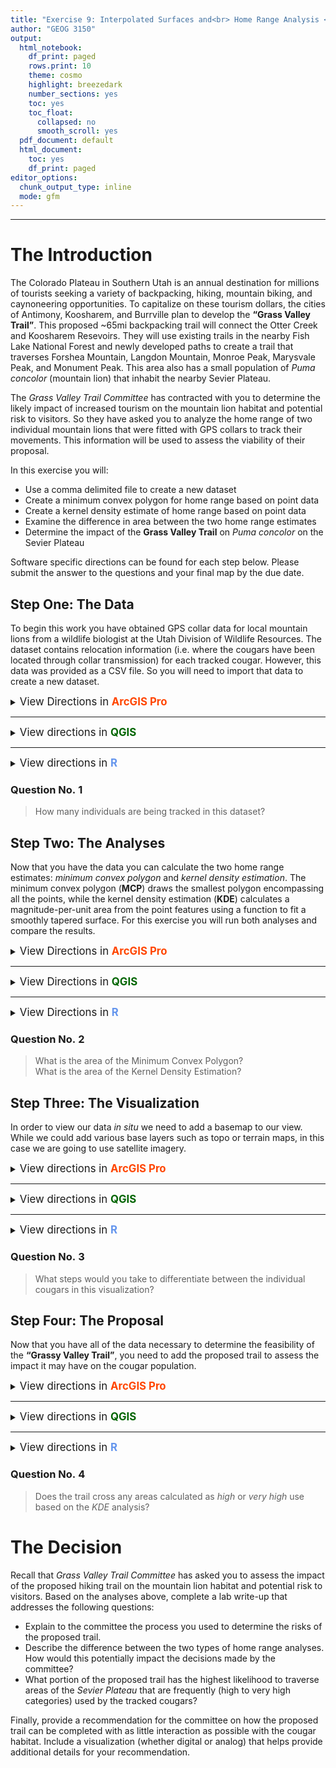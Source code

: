 ```yaml
---
title: "Exercise 9: Interpolated Surfaces and<br> Home Range Analysis <br><small>Geographic Information Systems 1 Lab</small></br>"
author: "GEOG 3150"
output:
  html_notebook:
    df_print: paged
    rows.print: 10
    theme: cosmo
    highlight: breezedark
    number_sections: yes
    toc: yes
    toc_float:
      collapsed: no
      smooth_scroll: yes
  pdf_document: default
  html_document:
    toc: yes
    df_print: paged
editor_options:
  chunk_output_type: inline
  mode: gfm
---
```


```{=html}
<style type="text/css">

h1.title {
  font-size: 40px;
  font-family: "Times New Roman", Times, serif;
  color: DarkBlue;
  text-align: center;
}
h4.author { /* Header 4 - and the author and data headers use this too  */
  font-size: 20px;
  font-family: "Times New Roman", Times, serif;
  color: DarkBlue;
  text-align: center;
}
</style>
```
<hr></hr>

# The Introduction

The Colorado Plateau in Southern Utah is an annual destination for millions of tourists seeking a variety of backpacking, hiking, mountain biking, and caynoneering opportunities. To capitalize on these tourism dollars, the cities of Antimony, Koosharem, and Burrville plan to develop the **"Grass Valley Trail"**. This proposed ~65mi backpacking trail will connect the Otter Creek and Koosharem Resevoirs. They will use existing trails in the nearby Fish Lake National Forest and newly developed paths to create a trail that traverses Forshea Mountain, Langdon Mountain, Monroe Peak, Marysvale Peak, and Monument Peak. This area also has a small population of _Puma concolor_ (mountain lion) that inhabit the nearby Sevier Plateau.

The _Grass Valley Trail Committee_ has contracted with you to determine the likely impact of increased tourism on the mountain lion habitat and potential risk to visitors. So they have asked you to analyze the home range of two individual mountain lions that were fitted with GPS collars to track their movements. This information will be used to assess the viability of their proposal.

In this exercise you will:

-   Use a comma delimited file to create a new dataset
-   Create a minimum convex polygon for home range based on point data
-   Create a kernel density estimate of home range based on point data
-   Examine the difference in area between the two home range estimates
-   Determine the impact of the **Grass Valley Trail** on _Puma concolor_ on the Sevier Plateau

Software specific directions can be found for each step below. Please submit the answer to the questions and your final map by the due date.

## Step One: The Data

To begin this work you have obtained GPS collar data for local mountain lions from a wildlife biologist at the Utah Division of Wildlife Resources. The dataset contains relocation information (i.e. where the cougars have been located through collar transmission) for each tracked cougar. However, this data was provided as a CSV file. So you will need to import that data to create a new dataset.

<details>
<summary><big>View Directions in <b> [ArcGIS Pro]{style="color:#ff4500"} </b></big></summary>

First you will need to download the following datasets from GitHub by using right-click _Save as..._ or Crtl+click _Save as.._ on each link below: 

- [Cougar Relocations](https://raw.githubusercontent.com/chrismgentry/GIS1-Exercise-9/main/Data/cougars.csv)
- [Hiking Trail Nodes](https://raw.githubusercontent.com/chrismgentry/GIS1-Exercise-9/main/Data/hiking_trail.csv)

Wrap it up B!

</details>

<hr></hr>

<details>
<summary><big>View directions in <b> [QGIS]{style="color: #006400"} </b></big></summary>
First you will need to download the following datasets from GitHub by using right-click _Save as..._ or Crtl+click _Save as.._ on each link below: 

- [Cougar Relocations](https://raw.githubusercontent.com/chrismgentry/GIS1-Exercise-9/main/Data/cougars.csv)
- [Hiking Trail Nodes](https://raw.githubusercontent.com/chrismgentry/GIS1-Exercise-9/main/Data/hiking_trail.csv)<br>

In order to calculate home range you need to have your data in a projected coordinate system. So you will need to change your project CRS to ```EPSG: 32612 WGS 84/UTM zone 12N```. Now add the _comma delimited_ (or csv) file to  your project by clicking on the <img src= "Images/csv_image.png" alt="Add Delimited Text Layer" width="20" height="20"> button in the left vertical menu or selecting it on the menu bar through _Layer > Add Layer > Add Delimited Text Layer_. In the resulting window, remember to click the button <img src= "Images/file_path.png" alt="Browse File Path" width="20" height="20"> to browse to the location of the data. The _layer name_ will automatically populate or you can change this by typing a new name in the _Layer name_ field. Next, select **CSV (comma separated values)** in the _File Format_ options. You should use the project CRS for the _Geometry Definition_ and make sure the _X Field_ and _Y Field_ are set to the <u>proper UTM columns</u>. Finally at the bottom of the window click **Add**. 

<p align="center"><img src= "Images/delimited_text.png" alt="Data Source Manager|Delimited Text" width="440" height="520"></p>

Now you can close the _Delimited Text_ window. The resulting dataset is added to your layers as a temporary file. It can still be used for analysis and display purposes, but if you close the project the layer may be removed. To make it a permanent dataset, select the temporary dataset in the layers area, and on the menu bar choose _Layers > Save As…_ Alternatively you can right-click or Crtl+click on a Mac and choose _Export > Save features as..._

<p align="center"><img src= "Images/qgis_dataset.png" alt="View of new dataset" width="640" height="506"></p>
</details>

<hr></hr>

<details><summary><big>View directions in <b> [R]{style="color: #6495ED"} </b></span></big></summary>
Before you begin, you will need to open the [Ex9 Colab Notebook](https://github.com/chrismgentry/GIS1-Exercise-9/blob/main/GIS1_EX9.ipynb) and insert **tocolab** after _github_ in the URL to open in the _Colab Environment_. As you have seen before, R requires various packages to complete certain analyses. In this exercise you will be using **tidyverse, OpenStreetMaps, ggfortify, maptools, and rgeos**. To install and load the packages we will use the following script:

``` r
packages <- c("adehabitatHR","ggfortify","OpenStreetMap","tidyverse","maptools","rgeos")
sapply(packages, install.packages, character.only=TRUE)
sapply(packages, require, character.only=TRUE)
```

Now that you have the packages required for the exercise you can read in the _csv_ file and view the resulting dataset. Using the ```read.csv``` command and a URL to the data on GitHub you will import and examine the data.

```r
cougars <- read.csv("https://raw.githubusercontent.com/chrismgentry/GIS1-Exercise-9/main/Data/cougars.csv")
head(cougars)
```

You can also plot the simple XY data to examine the spread of the dataset.
```r
ggplot(cougars) + geom_point(aes(utm_east, utm_north)) + 
                  labs(x="Easting", y="Northing") +
                  guides(color=guide_legend("Identification")) +
                  theme_bw() + theme(legend.position = "top") +
                  theme(axis.text.y = element_text(angle=90, hjust=0.5)) +
                  theme(panel.grid.major = element_blank(),
                        panel.grid.minor = element_blank()) +
                  xlim(405000,425000)
```

</details>

### Question No. 1
<blockquote>
How many individuals are being tracked in this dataset?
</blockquote>

## Step Two: The Analyses

Now that you have the data you can calculate the two home range estimates: _minimum convex polygon_ and _kernel density estimation_. The minimum convex polygon (**MCP**) draws the smallest polygon encompassing all the points, while the kernel density estimation (**KDE**) calculates a magnitude-per-unit area from the point features using a function to fit a smoothly tapered surface. For this exercise you will run both analyses and compare the results.

<details>
<summary><big>View Directions in <b> [ArcGIS Pro]{style="color:#ff4500"} </b></big></summary>

text

<blockquote>Insert images and text here</blockquote>

Wrap it up B!

</details>

<hr></hr>

<details>
<summary><big>View Directions in <b> [QGIS]{style="color:#006400"} </b></big></summary>

In the previous step you loaded the relocations and added the layer to your view. Now you will use several tools from the _Processing Toolbox_ &nbsp;<img src= "Images/qgis_toolbox.png" alt="Processing Toolbox" width="20" height="20"> to complete the analyses including:

- Minimum bounding geometry
- Add geometry attributes
- Heat map (Kernel Density Estimation)
- Raster calculator
- Polygonize (raster to vector)

To create the _minimum convex polygon_ you will use the ```Minimum bounding geometry``` tool that can be found in the _Processing Toolbox_ under **Vector geometry**. Alternatively you can search for it in the toolbox search bar. You will use the **cougar** dataset for the _Input layer_, and **Convex hull** for the _Geometry type_. All other options you can leave as the default. Remember this will create a temporary layer which you can choose to make permanent or rename in your layers for clarity. 

<p align="center"><img src= "Images/qgis_mbg.png" alt="Minimum bounding geometry options" width="482" height="387"></p>

You should now have a _Bounding geometry_ polygon in your layers you can style as necessary to display the information. By viewing the _attribute table_ you can see the area (in square meters) of the polygon. 

Creating the **KDE** estimate will take a few more steps before you can obtain the statistical information for comparison. Because the _kernel density estimation_ creates a raster dataset, you will classify the data using the ```raster calculator``` and convert the classified values to a vector with ```polygonize``` before examining the statistics. 

To begin this analysis you need to open the ```Heatmap (Kernel Density Estimation)``` tool from **Interpolation** in the _Processing Toolbox_. In the _input layer_ you will use the **cougar** dataset, set a _Radius_ of 2000, a _pixel size_ of 100, and set the _Kernel shape_ to _Epanechnikov_. 

<p align="center"><img src= "Images/qgis_heatmap.png" alt="Heatmap (KDE) options" width="480" height="386"></p>

Now click **Run**. This will create a **KDE** and add it to your layers. You can style the _heatmap_ using _symbology_ under the _properties_ menu for the data. IN order to get more information out of this analysis you need to **reclassify** the raster into the following categories:

- Level 1 = 0 to 60, low levels of relocations
- Level 2 = 61 to 120, moderate levels of relocations
- Level 3 = 121 to 180, high levels of relocations
- Level 4 = Greater than 180, very high level of relocations 

To do this you will use the ```Raster Calculator``` located under _Raster_ on the _Menu Bar_ or under _Raster analysis_ in the _Processing Toolbox_. In the _Layers_ section you should see the available raster layers in your current project. In the _Expression_ box you will paste the following SQL expression:

```
("Heatmap@1" <= 60) * 1 + 
(("Heatmap@1" > 60)  AND  ("Heatmap@1" <= 120)) * 2 + 
(("Heatmap@1" > 120)  AND  ("Heatmap@1" <= 180)) * 3 + 
("Heatmap@1" > 180) * 4
```

Where **"Heatmap\@1"** is the name of the _KDE_ output from the previous step. This will convert all of the values to a range of 1-4 indicating the level of relocations. In the section for _Reference layer(s) (used for automated extent, cellsize, and CRS)[optional]_ you should click the _browse file path_ button <img src= "Images/file_path.png" alt="Browse File Path" width="20" height="20"> to add the **Heatmap** (or the name of your _KDE_ file). Make the _Cell size_ to 100, using the dropdown menu next to the _Output extent [optional]_ select **Calculate from Layer** and choose your _Heatmap_. For the _Output CRS [optional]_ select the project CRS and then click **Run**.

<p align="center"><img src= "Images/qgis_rc.png" alt="Raster calculator options" width="430" height="502"></p>

This will add the reclassified heatmap to you layers. Now you can use ```Polygonize (raster to vector)``` found under _Raster > Conversion_ on the menur bar or _GDAL > Raster conversion_ in the _Processing Toolbox_. In the _Polygonize (Raster to Vector)_ window choose your reclassified KDE created in the previous step as the _Input layer_ and click **Run**. This will add another layer (usually called "Vectorized" if set as a temporary file) that turned the raster data to vector polygons. Finally, we need to use the **Add geometry attributes** found under _Vector > Geometry Tools_ on the menu bar or _Vector geometry_ in the _Processing Toolbox_. This will add columns for **Area** and **Perimeter** to the attribute table for the vectorized dataset. You will need to add the _vectorized_ layer as the **Input layer**, _Layer CRS_ for the **Calculate using** field and click **Run**.

<p align="center"><img src= "Images/qgis_geometries.png" alt="Add geometry attributes" width="426" height="222"></p>

Finally, if you click the **Show Statistical Summary** button <img src= "Images/qgis_statistics.png" alt="Show statistical summary" width="20" height="20"> on the primary horizontal menu, a new _Statistics_ panel will be added to your layout. By selecting the _Added geometry info_ layer (or the name of the file from the previous step) and choosing _area_ you can see a summary of the statistical information. The total area in the _KDE Estimation_ will be found in the **Sum** statistic.

</details>

<hr></hr>

<details>
<summary><big>View Directions in <b> [R]{style="color:#6495ED"} </b></big></summary>

For this exercise you will use the ```adehabitat``` package to calculate both the _MCP_ and _KDE_ polygons. Because this package uses specialized functions you need to convert your XY data to a class of data called _SpatialPoints_. Once the spatial data is created you can run both the MCP and KDE analyses for the dataset you obtained above.

Because the analyses need to be calculated using metric values, you will use the **utm-east** and **utm-north** columns in the dataset to create a set of coordinates with a _SpatialPoints_ class that will be used in the calculation of the polygons.

```r
x <- cougars$utm_east
y <- cougars$utm_north
xy <- as.data.frame(cbind(x,y))
coordinates(xy) <- ~x+y
```

With this new _XY_ dataset you can now create the **MCP** and **KDE** estimates for the cougar relocations. You will start with the **MCP** polygon. Using the ```mcp``` function in the ```adehabitat``` package, you will create the estimated _MCP home range_. Then you will need to convert the resulting _SpatialPolygonsDataFrame_ to a format that can be plotted using ```ggpolt2```. Currently you will use the ```fortify``` function, however as functions are deprecated over time, ```tidy``` as part of the ```broom``` package can also be used for this process.

```r
mcp.out <- mcp(xy, percent=100, unout="ha")
mcp.poly <- fortify(mcp.out)
```

In the script above you can see the area of the _minimum convex polygon_ is being measured in hectares. To determine the area of the _MCP_ you can type ```mcp.out$area``` to print the measurement.

While the _MCP_ creates a single bounding polygon, _kernel density estimates_ often are used to create multiple polygons that can be used similar to a _hotpsot analysis_. This requires a few additional steps as compared to the _MCP_ example above. Before converting the _SpatialPolygonsDataframe_ you will need to create multiple estimates from the dataset by varying the percentage level for the home range estimation. Essentially, higher percentage levels will encompass areas with very few relocations and lower percentage levels will encompass areas with a dense number of relocations. For this analysis you will create estimates based on:

- 100% level = includes low to very high levels of relocations
- 75% level = includes moderate to very high levels of relocations
- 50% level = includes high to very high levels of relocations
- 25% level = includes only very high level of relocations

Once these estimates are created you will need to ```fortify``` each of the polygons so they can be displayed with ```ggplot2```.

```r
kde <- kernelUD(xy, h=2000, kern="epa", grid=100)
kde100 <- getverticeshr(kde, 100, unout="ha")
kde75 <- getverticeshr(kde, 75, unout="ha")
kde50 <- getverticeshr(kde, 50, unout="ha")
kde25 <- getverticeshr(kde, 25, unout="ha")
kde.poly100 <- fortify(kde100)
kde.poly75 <- fortify(kde75)
kde.poly50 <- fortify(kde50)
kde.poly25 <- fortify(kde25)
```

In these KDE scripts you can print the area (hectares) of any polygon by typing ```kde##$area```, where ## is the _kde_ value from the scripts above. Viewing the area of **kde100** will allow you to view the entire area estimated by the analysis since it includes all levels of relocation.
</details>

### Question No. 2
<blockquote>
What is the area of the Minimum Convex Polygon?<br>
What is the area of the Kernel Density Estimation?
</blockquote>

## Step Three: The Visualization

In order to view our data _in situ_ we need to add a basemap to our view. While we could add various base layers such as topo or terrain maps, in this case we are going to use satellite imagery.

<details><summary><big>View directions in <b> [ArcGIS Pro]{style="color:#ff4500"} </b></span></big></summary>
A list of <b>directions</b>... 

<blockquote>insert images and text here</blockquote> 

wrap it up.

</details>

<hr></hr>

<details><summary><big>View directions in <b> [QGIS]{style="color:#006400"} </b></span></big></summary>
In a previous exercise you added XYZ tiles to your QGIS Browser. Remember to add **ESRI Satellite Imagery** to your broswer you need to Right-Click (CRTL+click on Mac) on _XYZ Tiles_ and click **"New Connection"** and add the following URL:

```
https://server.arcgisonline.com/ArcGIS/rest/services/World_Imagery/MapServer/tile/{z}/{y}/{x}
```

You can now click and drag ESRI Satellite into the layer to view the satellite imagery. Remember to arrange your layers so that you can visualize all of the data you are interesting in examining.

<p align="center"><img src= "Images/qgis_output.png" alt="QGIS Output" width="680" height="350"></p>

</details>

<hr></hr>

<details><summary><big>View directions in <b> [R]{style="color:#6495ED"} </b></span></big></summary>
To obtain imagery for this project you are again going to use ```OpenStreetMap``` to connect to **Bing Aerial Imagery**. Although you used the UTM values for the analysis, _OpenStreetMap_ only uses geographic coordinates for their imagery. So you will obtain the image first and then reproject it to the appropriate UTM zone.

In the following script you will be using the minimum and maximum values from _cougars_ longitude and latitude columns to set the bounding coordinates. To avoid any point being located on the edge of the image we are going to add a 0.05 degree buffer to each value. 

```r
imagery <- openmap(c(max(cougars$lat+0.05),min(cougars$long-0.05)),
                   c(min(cougars$lat-0.07),max(cougars$long+0.05)),
                   type = "bing")
```

Now you will convert the imagery projection from geographic coordinates to UTM Zone 12.

```r
imagery_utm <- openproj(imagery, 
                        projection = "+proj=utm +zone=12 +datum=WGS84 +units=m +no_defs")
```
                        
With this imagery now you can plot the _MCP_ and _KDE_ polygons as well as the data points if necessary.

```r
autoplot.OpenStreetMap(imagery_utm, expand = TRUE) + 
theme_bw() + theme(legend.position = "bottom") +
geom_polygon(data = kde.poly100, aes(x=long, y=lat, group=group), color = NA, fill = 'lightyellow') +
geom_polygon(data = kde.poly75, aes(x=long, y=lat, group=group), color = NA, fill = 'gold') +
geom_polygon(data = kde.poly50, aes(x=long, y=lat, group=group), color = NA, fill = 'darkorange') +
geom_polygon(data = kde.poly25, aes(x=long, y=lat, group=group), color = NA, fill = 'darkred') +
geom_polygon(data = mcp.poly, aes(x=long, y=lat), color = "red", fill = NA, alpha = 0.8, size = 1) +
geom_point(data = cougars, aes(x=utm_east, y=utm_north), alpha = 0.1) +
labs(x="Easting", y="Northing") + guides(color=guide_legend("Identifier")) +
theme(legend.position="bottom") +
theme(axis.text.y = element_text(angle=90, hjust=0.5))
```
</details>

### Question No. 3
<blockquote>
What steps would you take to differentiate between the individual cougars in this visualization?
</blockquote>

## Step Four: The Proposal

Now that you have all of the data necessary to determine the feasibility of the **"Grassy Valley Trail"**, you need to add the proposed trail to assess the impact it may have on the cougar population.

<details><summary><big>View directions in <b> [ArcGIS Pro]{style="color:#ff4500"} </b></span></big></summary>
similar to _Step One_, you will begin by adding the 

</details>

<hr></hr>

<details><summary><big>View directions in <b> [QGIS]{style="color:#006400"} </b></span></big></summary>
In the first step you should have downloaded the **hiking_trails** dataset from _GitHub_. If you skipped that step you will need to download the [dataset](https://raw.githubusercontent.com/chrismgentry/GIS1-Exercise-9/main/Data/hiking_trail.csv) now. Similarly to step one, the data is formatted as a _\.csv_ file so you will need to use _Add Delimited Text Layer_ <img src= "Images/csv_image.png" alt="Add Delimited Text Layer" width="20" height="20"> to import the dataset. Once added to your layers you can use the **points to path** tool located in _Vector creation_ in the _Processing Toolbox_. In the _Input point layer_ parameter choose the **hiking_trail** dataset and in _Order field_ choose **node**. You can leave the remainder of the options as default and click **Run**.

<p align="center"><img src= "Images/qgis_p2p.png" alt="QGIS Output" width="482" height="387"></p>

Now you should have a line representing the proposed **"Grass Valley Trail"** that you can style appropriately to help examine all of the data.

</details>

<hr></hr>

<details><summary><big>View directions in <b> [R]{style="color:#6495ED"} </b></span></big></summary>
Similarly to step one, you are going to use ```read.csv``` and a URL from GitHub to import the data for the proposed **"Grass Valley Trail"**.

```r
trail <- read.csv('https://raw.githubusercontent.com/chrismgentry/GIS1-Exercise-9/main/Data/hiking_trail.csv')
```

In the previous step you created a visualization that allowed you to overlay the _MCP_ and _KDE_ polygons on aerial imagery as well as the relocations. To convert the **"Grass Valley Trail"** import from above, which is point data, to a line, you need to add the following script to visualization from above:

```
geom_path(data = trail, aes(x = x ,y = y), size = 1, linetype = 1)
```
Remember, ```ggplot2``` draws each layer over the previous. So if you want the proposed trail to be the top layer, it should be the last one drawn.

```r
autoplot.OpenStreetMap(imagery_utm, expand = TRUE) + 
theme_bw() + theme(legend.position = "bottom") +
geom_polygon(data = kde.poly100, aes(x=long, y=lat, group=group), color = NA, fill = 'lightyellow') +
geom_polygon(data = kde.poly75, aes(x=long, y=lat, group=group), color = NA, fill = 'gold') +
geom_polygon(data = kde.poly50, aes(x=long, y=lat, group=group), color = NA, fill = 'darkorange') +
geom_polygon(data = kde.poly25, aes(x=long, y=lat, group=group), color = NA, fill = 'darkred') +
geom_polygon(data = mcp.poly, aes(x=long, y=lat), color = "red", fill = NA, alpha = 0.8, size = 1) +
geom_path(data = trail, aes(x = x ,y = y), size = 1, linetype = 1) +
labs(x="Easting", y="Northing") + guides(color=guide_legend("Identifier")) +
theme(legend.position="bottom") +
theme(axis.text.y = element_text(angle=90, hjust=0.5))
```
</details>

### Question No. 4
<blockquote>
Does the trail cross any areas calculated as _high_ or _very high_ use based on the _KDE_ analysis?
</blockquote>

# The Decision
Recall that _Grass Valley Trail Committee_ has asked you to assess the impact of the proposed hiking trail on the mountain lion habitat and potential risk to visitors. Based on the analyses above, complete a lab write-up that addresses the following questions:

- Explain to the committee the process you used to determine the risks of the proposed trail.
- Describe the difference between the two types of home range analyses. How would this potentially impact the decisions made by the committee? 
- What portion of the proposed trail has the highest likelihood to traverse areas of the _Sevier Plateau_ that are frequently (high to very high categories) used by the tracked cougars?

Finally, provide a recommendation for the committee on how the proposed trail can be completed with as little interaction as possible with the cougar habitat. Include a visualization (whether digital or analog) that helps provide additional details for your recommendation.